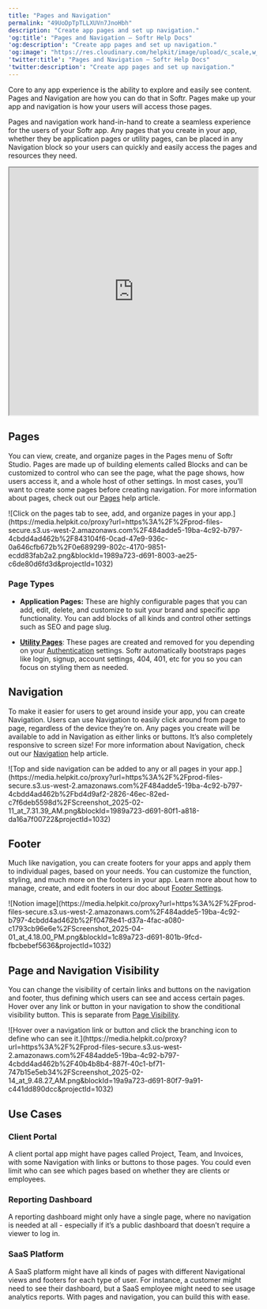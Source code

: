 ```yaml
---
title: "Pages and Navigation"
permalink: "49UoDpTpTLLXUVn7JnoHbh"
description: "Create app pages and set up navigation."
'og:title': "Pages and Navigation – Softr Help Docs"
'og:description': "Create app pages and set up navigation."
'og:image': "https://res.cloudinary.com/helpkit/image/upload/c_scale,w_700,q_auto/v1674219840/softrdocs_meta_OG_Image_Url_258f31c013.png"
'twitter:title': "Pages and Navigation – Softr Help Docs"
'twitter:description': "Create app pages and set up navigation."
---
```

Core to any app experience is the ability to explore and easily see content. Pages and Navigation are how you can do that in Softr. Pages make up your app and navigation is how your users will access those pages.

Pages and navigation work hand-in-hand to create a seamless experience for the users of your Softr app. Any pages that you create in your app, whether they be application pages or utility pages, can be placed in any Navigation block so your users can quickly and easily access the pages and resources they need.

<iframe src="https://www.youtube.com/embed/sbHHoH1ojbk?rel=0" width="100%" height="500px" title="YouTube video"></iframe>

## Pages

You can view, create, and organize pages in the Pages menu of Softr Studio. Pages are made up of building elements called Blocks and can be customized to control who can see the page, what the page shows, how users access it, and a whole host of other settings. In most cases, you’ll want to create some pages before creating navigation. For more information about pages, check out our [Pages](/application-settings/n3K2UEfpC9BpHgakMzUU5Y/page-settings/49UoDpTpTPJe69RafDsALq) help article.
<Frame caption="Click on the pages tab to see, add, and organize pages in your app.">![Click on the pages tab to see, add, and organize pages in your app.](https://media.helpkit.co/proxy?url=https%3A%2F%2Fprod-files-secure.s3.us-west-2.amazonaws.com%2F484adde5-19ba-4c92-b797-4cbdd4ad462b%2F843104f6-0cad-47e9-936c-0a646cfb672b%2F0e689299-802c-4170-9851-ecdd83fab2a2.png&blockId=1989a723-d691-8003-ae25-c6de80d6fd3d&projectId=1032)</Frame>

### Page Types

* **Application Pages:** These are highly configurable pages that you can add, edit, delete, and customize to suit your brand and specific app functionality. You can add blocks of all kinds and control other settings such as SEO and page slug.

* [**Utility Pages**](https://docs.softr.io/application-settings/n3K2UEfpC9BpHgakMzUU5Y/utility-pages/49UoDpTpTPbkoKVwksoqfh): These pages are created and removed for you depending on your [Authentication](/core-concepts-overview/c5VwEbsWtTfPyUZjmEKvfx/user-authentication/7gJmq6B7syYE3hRoFxLs5J) settings. Softr automatically bootstraps pages like login, signup, account settings, 404, 401, etc for you so you can focus on styling them as needed.

## Navigation

To make it easier for users to get around inside your app, you can create Navigation. Users can use Navigation to easily click around from page to page, regardless of the device they’re on. Any pages you create will be available to add in Navigation as either links or buttons. It’s also completely responsive to screen size! For more information about Navigation, check out our [Navigation](/application-settings/n3K2UEfpC9BpHgakMzUU5Y/navigation-settings/49UoDpTpTMxcBVDnRVTncV) help article.
<Frame caption="Top and side navigation can be added to any or all pages in your app.">![Top and side navigation can be added to any or all pages in your app.](https://media.helpkit.co/proxy?url=https%3A%2F%2Fprod-files-secure.s3.us-west-2.amazonaws.com%2F484adde5-19ba-4c92-b797-4cbdd4ad462b%2Fbd4d9af2-2826-46ec-82ed-c7f6deb5598d%2FScreenshot_2025-02-11_at_7.31.39_AM.png&blockId=1989a723-d691-80f1-a818-da16a7f00722&projectId=1032)</Frame>

## Footer

Much like navigation, you can create footers for your apps and apply them to individual pages, based on your needs. You can customize the function, styling, and much more on the footers in your app. Learn more about how to manage, create, and edit footers in our doc about [Footer Settings](/application-settings/n3K2UEfpC9BpHgakMzUU5Y/footer-settings/4woAqVC4dTDN5429FkKuu7).
<Frame>![Notion image](https://media.helpkit.co/proxy?url=https%3A%2F%2Fprod-files-secure.s3.us-west-2.amazonaws.com%2F484adde5-19ba-4c92-b797-4cbdd4ad462b%2Ff0478e41-d37a-4fac-a080-c1793cb96e6e%2FScreenshot_2025-04-01_at_4.18.00_PM.png&blockId=1c89a723-d691-801b-9fcd-fbcbebef5636&projectId=1032)</Frame>

## Page and Navigation Visibility

You can change the visibility of certain links and buttons on the navigation and footer, thus defining which users can see and access certain pages. Hover over any link or button in your navigation to show the conditional visibility button. This is separate from [Page Visibility](/user-groups-and-permissions/3oA6AaFzUiePs2sW2TpYrF/page-visibility/nWJaN689VKA1TUeaEfzK9u).
<Frame caption="Hover over a navigation link or button and click the branching icon to define who can see it.">![Hover over a navigation link or button and click the branching icon to define who can see it.](https://media.helpkit.co/proxy?url=https%3A%2F%2Fprod-files-secure.s3.us-west-2.amazonaws.com%2F484adde5-19ba-4c92-b797-4cbdd4ad462b%2F40b4b8b4-887f-40c1-bf71-747b15e5eb34%2FScreenshot_2025-02-14_at_9.48.27_AM.png&blockId=19a9a723-d691-80f7-9a91-c441dd890dcc&projectId=1032)</Frame>

## Use Cases

### Client Portal

A client portal app might have pages called Project, Team, and Invoices, with some Navigation with links or buttons to those pages. You could even limit who can see which pages based on whether they are clients or employees.

### Reporting Dashboard

A reporting dashboard might only have a single page, where no navigation is needed at all - especially if it’s a public dashboard that doesn’t require a viewer to log in.

### SaaS Platform

A SaaS platform might have all kinds of pages with different Navigational views and footers for each type of user. For instance, a customer might need to see their dashboard, but a SaaS employee might need to see usage analytics reports. With pages and navigation, you can build this with ease.